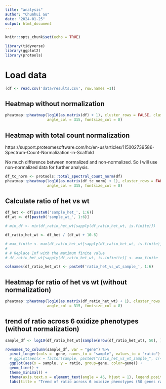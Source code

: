 ```yaml
---
title: "analysis"
author: "Chunhui Gu"
date: "2024-01-25"
output: html_document
---
```


```r
knitr::opts_chunk$set(echo = TRUE)
```


```r
library(tidyverse)
library(ggplot2)
library(protools)
```


# Load data
```r
(df <- read.csv('data/results.csv', row.names =1))
```


## Heatmap without normalization
```r
pheatmap::pheatmap(log10(as.matrix(df) + 1), cluster_rows = FALSE, cluster_cols = FALSE, show_rownames = FALSE, show_colnames = TRUE,
                   angle_col = 315, fontsize_col = 8)
```


## Heatmap with total count normalization
https://support.proteomesoftware.com/hc/en-us/articles/115002739586-Spectrum-Count-Normalization-in-Scaffold

No much difference between normalized and non-normalized. So I will use non-normalized data for further analysis.
```r
df_tc_norm <- protools::total_spectral_count_norm(df)
pheatmap::pheatmap(log10(as.matrix(df_tc_norm) + 1), cluster_rows = FALSE, cluster_cols = FALSE, show_rownames = FALSE, show_colnames = TRUE,
                   angle_col = 315, fontsize_col = 8)
```


## Calculate ratio of het vs wt
```r
df_het <- df[paste0('sample_het_', 1:6)]
df_wt <- df[paste0('sample_wt_', 1:6)]

# min_df <- min(df_ratio_het_wt[sapply(df_ratio_het_wt, is.finite)])

df_ratio_het_wt <- df_het / (df_wt + 10-6)

# max_finite <- max(df_ratio_het_wt[sapply(df_ratio_het_wt, is.finite)])
# 
# # Replace Inf with the maximum finite value
# df_ratio_het_wt[sapply(df_ratio_het_wt, is.infinite)] <- max_finite

colnames(df_ratio_het_wt) <- paste0('ratio_het_vs_wt_sample_', 1:6)
```

<!-- # ratio for normalized data -->
<!-- ```{r} -->
<!-- df <- df_tc_norm -->
<!-- df_het <- df[paste0('sample_het_', 1:6)] -->
<!-- df_wt <- df[paste0('sample_wt_', 1:6)] -->

<!-- # min_df <- min(df_ratio_het_wt[sapply(df_ratio_het_wt, is.finite)]) -->

<!-- df_ratio_het_wt <- df_het / (df_wt + 10-6) -->

<!-- # max_finite <- max(df_ratio_het_wt[sapply(df_ratio_het_wt, is.finite)]) -->
<!-- #  -->
<!-- # # Replace Inf with the maximum finite value -->
<!-- # df_ratio_het_wt[sapply(df_ratio_het_wt, is.infinite)] <- max_finite -->

<!-- colnames(df_ratio_het_wt) <- paste0('ratio_het_vs_wt_sample_', 1:6) -->
<!-- ``` -->


## Heatmap for ratio of het vs wt (without normalization)
```r
pheatmap::pheatmap(log10(as.matrix(df_ratio_het_wt) + 1), cluster_rows = FALSE, cluster_cols = FALSE, show_rownames = FALSE, show_colnames = TRUE,
                   angle_col = 315, fontsize_col = 8)
```

## trend of ratio across 6 oxidize phenotypes (without normalization)
```r
sample_df <- log10(df_ratio_het_wt[sample(nrow(df_ratio_het_wt), 50), ] + 1)

rownames_to_column(sample_df, var = "gene") %>%
  pivot_longer(cols = -gene, names_to = "sample", values_to = "ratio") %>%
  # ggplot(aes(x = factor(sample, paste0("ratio_het_vs_wt_sample_", c(4, 5, 1, 2, 6, 3))), y = ratio, group=gene, color=gene)) +
  ggplot(aes(x = sample, y = ratio, group=gene, color=gene)) +
  geom_line() + 
  theme_minimal() +
  theme(axis.text.x = element_text(angle = 45, hjust = 1), legend.position = "none") +
  labs(title = "Trend of ratio across 6 oxidize phenotypes (50 genes randomly)", x = "paried sample", y = "log 10 count ratio") 
```



